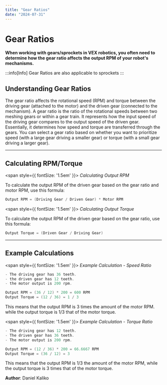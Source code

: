 ```yaml
---
title: "Gear Ratios"
date: "2024-07-31"
---
```


# Gear Ratios

**When working with gears/sprockets in VEX robotics, you often need to determine how the gear ratio affects the output RPM of your robot's mechanisms.**

:::info[Info]
Gear Ratios are also applicable to sprockets
:::

## Understanding Gear Ratios

The gear ratio affects the rotational speed (RPM) and torque between the driving gear (attached to the motor) and the driven gear (connected to the mechanism). A gear ratio is the ratio of the rotational speeds between two meshing gears or within a gear train. It represents how the input speed of the driving gear compares to the output speed of the driven gear. Essentially, it determines how speed and torque are transferred through the gears. You can select a gear ratio based on whether you want to prioritize speed (with a large gear driving a smaller gear) or torque (with a small gear driving a larger gear).

---

## Calculating RPM/Torque

<span style={{ fontSize: '1.5em' }}>
  *Calculating Output RPM*
</span>

To calculate the output RPM of the driven gear based on the gear ratio and motor RPM, use this formula: 

```c
Output RPM = (Driving Gear / Driven Gear) * Motor RPM
```

<span style={{ fontSize: '1.5em' }}>
  *Calculating Output Torque*
</span>

To calculate the output RPM of the driven gear based on the gear ratio, use this formula:

```c
Output Torque = (Driven Gear / Driving Gear)
```

---

## Example Calculations

<span style={{ fontSize: '1.5em' }}>
  *Example Calculation - Speed Ratio*
</span>

```c
- The driving gear has 36 teeth.
- the driven gear has 12 teeth.
- the motor output is 200 rpm.

Output RPM = (36 / 12) * 200 = 600 RPM
Output Torque = (12 / 36) = 1 / 3
```
This means that the output RPM is 3 times the amount of the motor RPM. while the output torque is 1/3 that of the motor torque.

<span style={{ fontSize: '1.5em' }}>
  *Example Calculation - Torque Ratio*
</span> 

```c
- The driving gear has 12 teeth.
- The driven gear has 36 teeth.
- The motor output is 200 rpm.

Output RPM = (12 / 36) * 200 = 66.6667 RPM
Output Torque = (36 / 12) = 3
```
This means that the output RPM is 1/3 the amount of the motor RPM, while the output torque is 3 times that of the motor torque.

<div style={{ marginTop: '2em', borderTop: '1px solid #5555', paddingTop: '1em', textAlign: 'right' }}>
  <p style={{ fontSize: '0.9em', color: '#555' }}>
    <span style={{ color: '#ccc' }}><strong>Author</strong>: </span> <span style={{ color: '#bbb' }}>Daniel Kaliko</span><br />
  </p>
</div>
